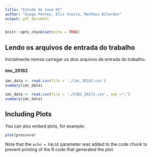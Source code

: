 ```yaml
---
title: "Estudo de Caso 01"
author: "Diego Pontes, Elis Vieira, Matheus Bitarães"
output: pdf_document
---
```


```r
knitr::opts_chunk$set(echo = TRUE)
```

## Lendo os arquivos de entrada do trabalho

Inicialmente iremos carregar os dois arquivos de entrada do trabalho.

#### imc_20162

``` r
imc_data <- read.csv(file = './imc_20162.csv')
summary(imc_data)
```

``` r
imc_data <- read.csv(file = './CS01_20172.csv', sep =";")
summary(imc_data)
```

## Including Plots

You can also embed plots, for example:

```r
plot(pressure)
```

Note that the `echo = FALSE` parameter was added to the code chunk to prevent printing of the R code that generated the plot.


